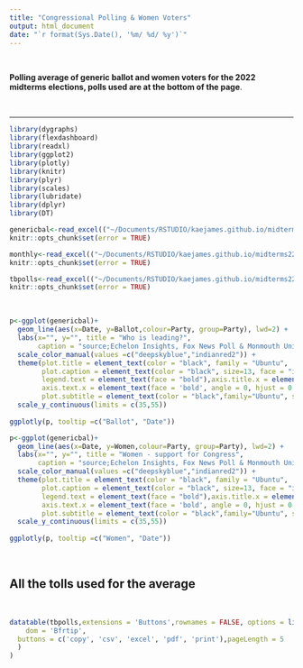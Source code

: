 ```yaml
---
title: "Congressional Polling & Women Voters"
output: html_document
date: "`r format(Sys.Date(), '%m/ %d/ %y')`" 
--- 
```


<br>

**Polling average of generic ballot and women voters for the 2022 midterms elections, polls used are at the bottom of the page**.

<br>



---------------------------------------------------------


```r
library(dygraphs)
library(flexdashboard)  
library(readxl)
library(ggplot2)
library(plotly)
library(knitr)
library(plyr)
library(scales) 
library(lubridate) 
library(dplyr)
library(DT) 
```

```r
genericbal<-read_excel(("~/Documents/RSTUDIO/kaejames.github.io/midterms22.xlsx"), sheet = "daily") 
knitr::opts_chunk$set(error = TRUE)
```

```r
monthly<-read_excel(("~/Documents/RSTUDIO/kaejames.github.io/midterms22.xlsx"), sheet = "month") 
knitr::opts_chunk$set(error = TRUE)
```

```r
tbpolls<-read_excel(("~/Documents/RSTUDIO/kaejames.github.io/midterms22.xlsx"), sheet = "table") 
knitr::opts_chunk$set(error = TRUE)
```

 
<br> 
 
```r
p<-ggplot(genericbal)+
  geom_line(aes(x=Date, y=Ballot,colour=Party, group=Party), lwd=2) +
  labs(x="", y="", title = "Who is leading?",
       caption = "source;Echelon Insights, Fox News Poll & Monmouth University")+
  scale_color_manual(values =c("deepskyblue","indianred2")) +
  theme(plot.title = element_text(color = "black", family = "Ubuntu",  size = 17, face="bold", hjust = 0),
        plot.caption = element_text(color = "black", size=13, face = "italic", family = "Ubuntu"),
        legend.text = element_text(face = "bold"),axis.title.x = element_text(family = 'Ubuntu', face = 'bold'),
        axis.text.x = element_text(face = 'bold', angle = 0, hjust = 0.5),axis.text.y = element_text(face = "bold"),
        plot.subtitle = element_text(color = "black",family="Ubuntu", size = 13)) +
  scale_y_continuous(limits = c(35,55))
  
ggplotly(p, tooltip =c("Ballot", "Date"))  
``` 

```r
p<-ggplot(genericbal)+
  geom_line(aes(x=Date, y=Women,colour=Party, group=Party), lwd=2) +
  labs(x="", y="", title = "Women - support for Congress",
       caption = "source;Echelon Insights, Fox News Poll & Monmouth University")+
  scale_color_manual(values =c("deepskyblue","indianred2")) +
  theme(plot.title = element_text(color = "black", family = "Ubuntu",  size = 17, face="bold", hjust = 0),
        plot.caption = element_text(color = "black", size=13, face = "italic", family = "Ubuntu"),
        legend.text = element_text(face = "bold"),axis.title.x = element_text(family = 'Ubuntu', face = 'bold'),
        axis.text.x = element_text(face = 'bold', angle = 0, hjust = 0.5),axis.text.y = element_text(face = "bold"),
        plot.subtitle = element_text(color = "black",family="Ubuntu", size = 13)) +
  scale_y_continuous(limits = c(35,55))
  
ggplotly(p, tooltip =c("Women", "Date"))  
``` 

<br>

## **All the tolls used for the average**

<br>


```r
datatable(tbpolls,extensions = 'Buttons',rownames = FALSE, options = list(
    dom = 'Bfrtip',
  buttons = c('copy', 'csv', 'excel', 'pdf', 'print'),pageLength = 5
  )
) 
```
 

